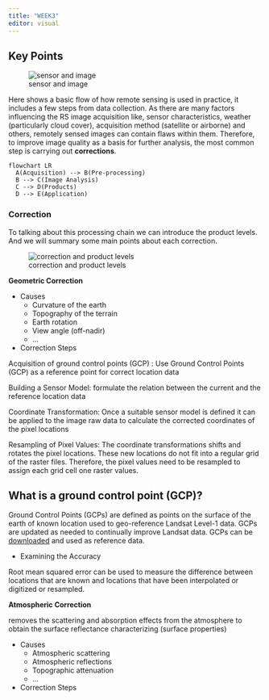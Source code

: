 ```yaml
---
title: "WEEK3"
editor: visual
---
```

## Key Points

![sensor and image](image/31.webp)

Here shows a basic flow of how remote sensing is used in practice, it includes a few steps from data collection. As there are many factors influencing the RS image acquisition like, sensor characteristics, weather (particularly cloud cover), acquisition method (satellite or airborne) and others, remotely sensed images can contain flaws within them. Therefore, to improve image quality as a basis for further analysis, the most common step is carrying out **corrections**.

```mermaid
flowchart LR
  A(Acquisition) --> B(Pre-processing)
  B --> C(Image Analysis)
  C --> D(Products)
  D --> E(Application)

```

### Correction 

To talking about this processing chain we can introduce the product levels. And we will summary some main points about each correction.

![correction and product levels](image/32.png)

**Geometric Correction**

* Causes
    + Curvature of the earth      
    + Topography of the terrain   
    + Earth rotation              
    + View angle (off-nadir)      
    + ...

* Correction Steps

Acquisition of ground control points (GCP) : Use Ground Control Points (GCP) as a reference point for correct location data

Building a Sensor Model: formulate the relation between the current and the reference location data

Coordinate Transformation: Once a suitable sensor model is defined it can be applied to the image raw data to calculate the corrected coordinates of the pixel locations 

Resampling of Pixel Values: The coordinate transformations shifts and rotates the pixel locations. These new locations do not fit into a regular grid of the raster files. Therefore, the pixel values need to be resampled to assign each grid cell one raster values. 

::: callout-note
# What is a ground control point (GCP)?

Ground Control Points (GCPs) are defined as points on the surface of the earth of known location used to geo-reference Landsat Level-1 data. GCPs are updated as needed to continually improve Landsat data. GCPs can be [downloaded](https://www.usgs.gov/landsat-missions/ground-control-points) and used as reference data.

:::


*  Examining the Accuracy

Root mean squared error can be used to measure the difference between locations that are known and locations that have been interpolated or digitized or resampled.
\begin{equation}
RMS_{error}=\sqrt{(X^{'}-X_{orig}+Y^{'}-Y_{orig})^2}
\end{equation}

**Atmospheric Correction**

removes the scattering and absorption effects from the atmosphere to obtain the surface reflectance characterizing (surface properties)

* Causes
    + Atmospheric scattering 
    + Atmospheric reflections
    + Topographic attenuation   
    + ...

* Correction Steps




